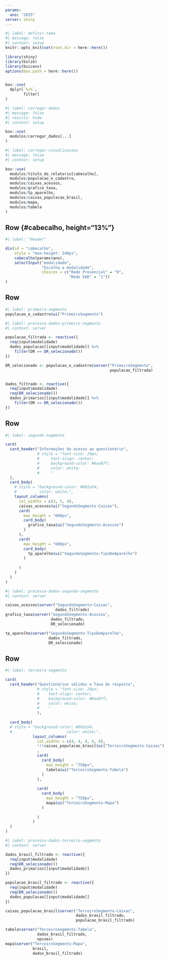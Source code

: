 ```yaml
---
params:
  ano: "2025"
server: shiny
---
```


```r
#| label: definir-tema
#| message: false
#| context: setup
knitr::opts_knit$set(root.dir = here::here())

library(shiny)
library(bslib)
library(bsicons)
options(box.path = here::here())


box::use(
  dplyr[`%>%`,
        filter] 
)

```

```r
#| label: carregar-dados
#| message: false
#| results: hide
#| context: setup

box::use(
  modulos/carregar_dados[...]
)

```


```r
#| label: carregar-visualizacoes
#| message: false
#| context: setup

box::use(
  modulos/titulo_do_relatorio[cabecalho],
  modulos/populacao_e_cadastro,
  modulos/caixas_acessos,
  modulos/grafico_taxa,
  modulos/tp_aparelho,
  modulos/caixas_populacao_brasil,
  modulos/mapa,
  modulos/tabela
)
```


## Row {#cabecalho, height="13%"}
```r
#| label: "Header"

div(id = "cabecalho",
    style = "max-height: 240px",
    cabecalho(params$ano),
    selectInput("modalidade",
                "Escolha a modalidade",
                choices = c("Rede Presencial" = "0",
                            "Rede EAD" = "1"))
)
```

## Row {height="11%"}
::: {.card .cartao title="População e cadastro"}

```r
#| label: primeiro-segmento
populacao_e_cadastro$ui("PrimeiroSegmento")

```

:::

```r
#| label: processa-dados-primeiro-segmento
#| context: server

populacao_filtrada <- reactive({
  req(input$modalidade)
  dados_populacao[[input$modalidade]] %>% 
    filter(DR == DR_selecionado())
})

DR_selecionado <- populacao_e_cadastro$server("PrimeiroSegmento", 
                                              populacao_filtrada)


dados_filtrado <- reactive({
  req(input$modalidade)
  req(DR_selecionado())
  dados_primarios[[input$modalidade]] %>%
    filter(DR == DR_selecionado())
})


```

## Row {height="32%"}

```r
#| label: segundo-segmento

card(
  card_header("Informações do acesso ao questionário",
              # style = "font-size: 24px;
              #     text-align: center;
              #     background-color: #8aa8ff;
              #     color: white;
              #     "
  ),
  card_body(
    # style = "background-color: #002a54;
    #          color: white;",
    layout_columns(
      col_widths = c(3, 5, 4),
      caixas_acessos$ui("SegundoSegmento-Caixas"),
      card(
        max_height = "600px",
        card_body(
          grafico_taxa$ui("SegundoSegmento-Acessos")
        )
      ),
      card(
        max_height = "600px",
        card_body(
          tp_aparelho$ui("SegundoSegmento-TipoDeAparelho")
        )
        
      )
    )
  )
)

```


```r
#| label: processa-dados-segundo-segmento
#| context: server

caixas_acessos$server("SegundoSegmento-Caixas", 
                      dados_filtrado)
grafico_taxa$server("SegundoSegmento-Acessos",
                    dados_filtrado,
                    DR_selecionado)

tp_aparelho$server("SegundoSegmento-TipoDeAparelho",
                   dados_filtrado,
                   DR_selecionado)

```

## Row {height="44%"}

```r
#| label: terceiro-segmento

card(
  card_header("Questionários válidos e Taxa de resposta",
              # style = "font-size: 24px; 
              #    text-align: center;
              #    background-color: #8aa8ff;
              #    color: white;
              #    "
              ),
  
  card_body(
  # style = "background-color: #002a54;
  #                        color: white;",
            layout_columns(
              col_widths = c(4, 4, 4, 6, 6),
              !!!caixas_populacao_brasil$ui("TerceiroSegmento-Caixas")
              ,
              card(
                card_body(
                  max_height = "750px",
                  tabela$ui("TerceiroSegmento-Tabela")
                )
              ),
              
              card(
                card_body(
                  max_height = "750px",
                  mapa$ui("TerceiroSegmento-Mapa")
                )
                
              )
            )
  )
)

```



```r
#| label: processa-dados-terceiro-segmento
#| context: server

dados_brasil_filtrado <- reactive({
  req(input$modalidade)
  req(DR_selecionado())
  dados_primarios[[input$modalidade]]
})

populacao_brasil_filtrado <- reactive({
  req(input$modalidade)
  req(DR_selecionado())
  dados_populacao[[input$modalidade]]
})

caixas_populacao_brasil$server("TerceiroSegmento-Caixas", 
                               dados_brasil_filtrado,
                               populacao_brasil_filtrado)

tabela$server("TerceiroSegmento-Tabela", 
              dados_brasil_filtrado,
              opcoes)
mapa$server("TerceiroSegmento-Mapa",
            brasil,
            dados_brasil_filtrado)

```



